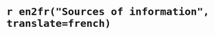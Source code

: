 # `r en2fr("Sources of information", translate=french)`

<!-- Optional for regular Science Responses, and mandatory for Stock Status Updates as these must include the citation for the peer-reviewed Science Advisory Report. -->

<div id="refs"></div>
